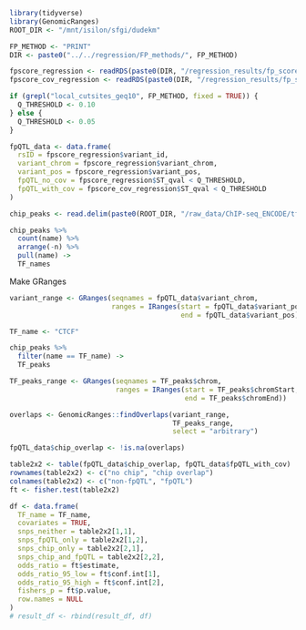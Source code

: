 ```r
library(tidyverse)
library(GenomicRanges)
ROOT_DIR <- "/mnt/isilon/sfgi/dudekm"
```


```r
FP_METHOD <- "PRINT"
DIR <- paste0("../../regression/FP_methods/", FP_METHOD)
```

```r
fpscore_regression <- readRDS(paste0(DIR, "/regression_results/fp_score_genotype_regression.Rds"))
fpscore_cov_regression <- readRDS(paste0(DIR, "/regression_results/fp_score_covariates_genotype_regression.Rds"))

if (grepl("local_cutsites_geq10", FP_METHOD, fixed = TRUE)) {
  Q_THRESHOLD <- 0.10
} else {
  Q_THRESHOLD <- 0.05
}

fpQTL_data <- data.frame(
  rsID = fpscore_regression$variant_id,
  variant_chrom = fpscore_regression$variant_chrom,
  variant_pos = fpscore_regression$variant_pos,
  fpQTL_no_cov = fpscore_regression$ST_qval < Q_THRESHOLD,
  fpQTL_with_cov = fpscore_cov_regression$ST_qval < Q_THRESHOLD
)
```

```r
chip_peaks <- read.delim(paste0(ROOT_DIR, "/raw_data/ChIP-seq_ENCODE/tf_clusters_liver/new_hg38/hg38_tf_clusters_liver_labelled.txt"))

chip_peaks %>%
  count(name) %>%
  arrange(-n) %>%
  pull(name) ->
  TF_names

```

Make GRanges
```r
variant_range <- GRanges(seqnames = fpQTL_data$variant_chrom,
                         ranges = IRanges(start = fpQTL_data$variant_pos, 
                                          end = fpQTL_data$variant_pos))
```


```r
TF_name <- "CTCF"

chip_peaks %>%
  filter(name == TF_name) ->
  TF_peaks

TF_peaks_range <- GRanges(seqnames = TF_peaks$chrom,
                          ranges = IRanges(start = TF_peaks$chromStart, 
                                           end = TF_peaks$chromEnd))

overlaps <- GenomicRanges::findOverlaps(variant_range, 
                                        TF_peaks_range,
                                        select = "arbitrary")

fpQTL_data$chip_overlap <- !is.na(overlaps)

table2x2 <- table(fpQTL_data$chip_overlap, fpQTL_data$fpQTL_with_cov)
rownames(table2x2) <- c("no chip", "chip overlap")
colnames(table2x2) <- c("non-fpQTL", "fpQTL")
ft <- fisher.test(table2x2)

df <- data.frame(
  TF_name = TF_name,
  covariates = TRUE,
  snps_neither = table2x2[1,1],
  snps_fpQTL_only = table2x2[1,2],
  snps_chip_only = table2x2[2,1],
  snps_chip_and_fpQTL = table2x2[2,2],
  odds_ratio = ft$estimate,
  odds_ratio_95_low = ft$conf.int[1],
  odds_ratio_95_high = ft$conf.int[2],
  fishers_p = ft$p.value,
  row.names = NULL
)
# result_df <- rbind(result_df, df)

```


